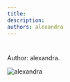 ```yaml
---
title: 
description:
authors: alexandra
---
```


<style global jsx>{`
  img {
    aspect-ratio: 12/6.3;
    object-fit: contain;
  }
`}</style>

#

Author: alexandra.

![alexandra](/images/five-boro-bike-tour/alexandra.jpg "alexandra")